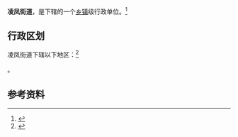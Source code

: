 {{中国乡级行政区|21/13/02/006/000}}

'''凌凤街道'''，是{{PRC admin/fullname|21/13/02/006/000|3}}下辖的一个[[乡镇|乡镇]]级行政单位。<ref>{{PRC admin/ref sgc|{{PRC admin/parent|21/13/02/006/000}}}}</ref>

== 行政区划 ==

凌凤街道下辖以下地区：<ref>{{PRC admin/ref sgc|21/13/02/006/000}}</ref>

{{PRC admin/children|21/13/02/006/000}}。

== 参考资料 ==

{{reflist}}

{{行政区划小作品}}
{{PRC admin/navcat|21/13/02/006/000}}